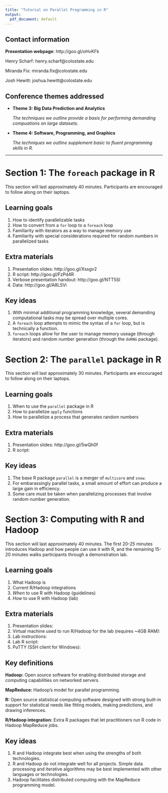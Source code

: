 ```yaml
---
title: "Tutorial on Parallel Programming in R"
output:
  pdf_document: default
---
```


## Contact information

**Presentation webpage**: http://goo.gl/oHvKFk

Henry Scharf: henry.scharf@colostate.edu

Miranda Fix: miranda.fix@colostate.edu

Josh Hewitt: joshua.hewitt@colostate.edu

## Conference themes addressed
- **Theme 3: Big Data Prediction and Analytics** 

    *The techniques we outline provide a basis for performing demanding compuations on large datasets.*

- **Theme 4: Software, Programming, and Graphics** 

    *The techniques we outline supplement basic to fluent programming skills in R.*

-----

# Section 1: The `foreach` package in R
This section will last approximately 40 minutes. Participants are encouraged to follow along on their laptops.

## Learning goals
1. How to identify parallelizable tasks
2. How to convert from a `for` loop to a `foreach` loop
3. Familiarity with iterators as a way to manage memory use
4. Familiarity with special considerations required for random numbers in parallelized tasks

## Extra materials 
1. Presentation slides: http://goo.gl/Xssgv2
2. R script: http://goo.gl/FzPd4R
3. Verbose presentation handout: http://goo.gl/NTT5Sl
4. Data: http://goo.gl/A8LSVi

## Key ideas
1. With minimal additional programming knowledge, several demanding computational tasks may be spread over multiple cores. 
2. A `foreach` loop attempts to mimic the syntax of a `for` loop, but is technically a function.
3. `foreach` loops allow for the user to manage memory useage (through iterators) and random number generation (through the `doRNG` package).

\newpage

# Section 2: The `parallel` package in R
This section will last approximately 30 minutes. Participants are encouraged to follow along on their laptops.

## Learning goals

1. When to use the `parallel` package in R
2. How to parallelize `apply` functions
3. How to parallelize a process that generates random numbers

## Extra materials

1. Presentation slides: http://goo.gl/5wQh0f
2. R script: \url{http://goo.gl/d2XDcF} <!-- github site -->

## Key ideas

1. The base R package `parallel` is a merger of `multicore` and `snow`.
2. For embarassingly parallel tasks, a small amount of effort can produce a large gain in efficiency.
3. Some care must be taken when parallelizing processes that involve random number generation.

\newpage 

# Section 3: Computing with R and Hadoop

This section will last approximately 40 minutes.  The first 20-25 minutes  introduces Hadoop and how people can use it with R, and the remaining 15-20 minutes walks participants through a demonstration lab.

## Learning goals

1. What Hadoop is
2. Current R/Hadoop integrations
3. *When* to use R with Hadoop (guidelines)
4. *How* to use R with Hadoop (lab)


## Extra materials

1. Presentation slides: \url{http://goo.gl/Ew6jOP} <!-- github site -->
2. Virtual machine used to run R/Hadoop for the lab (requires ~4GB RAM): \url{http://goo.gl/R5Okcr}  <!-- Dropbox -->
3. Lab instructions: \url{http://goo.gl/6fkQr9} <!-- github site -->
4. Lab R script: \url{http://goo.gl/URPJdD} <!-- github site -->
5. PuTTY (SSH client for Windows): \url{http://goo.gl/vMv6ra}  <!-- PuTTY developer -->


## Key definitions

**Hadoop:**  Open source software for enabling distributed storage and computing capabilities on networked servers.

**MapReduce:** Hadoop's model for parallel programming.

**R:** Open source statistical computing software designed with strong built-in support for statistical needs like fitting models, making predictions, and drawing inferences.

**R/Hadoop integration:** Extra R packages that let practitioners run R code in Hadoop MapReduce jobs.


## Key ideas

1. R and Hadoop integrate best when using the strengths of both technologies.
2. R and Hadoop do not integrate well for all projects.  Simple data processing and iterative algorithms may be best implemented with other languages or  technologies.
3. Hadoop facilitates distributed computing with the MapReduce programming model.
